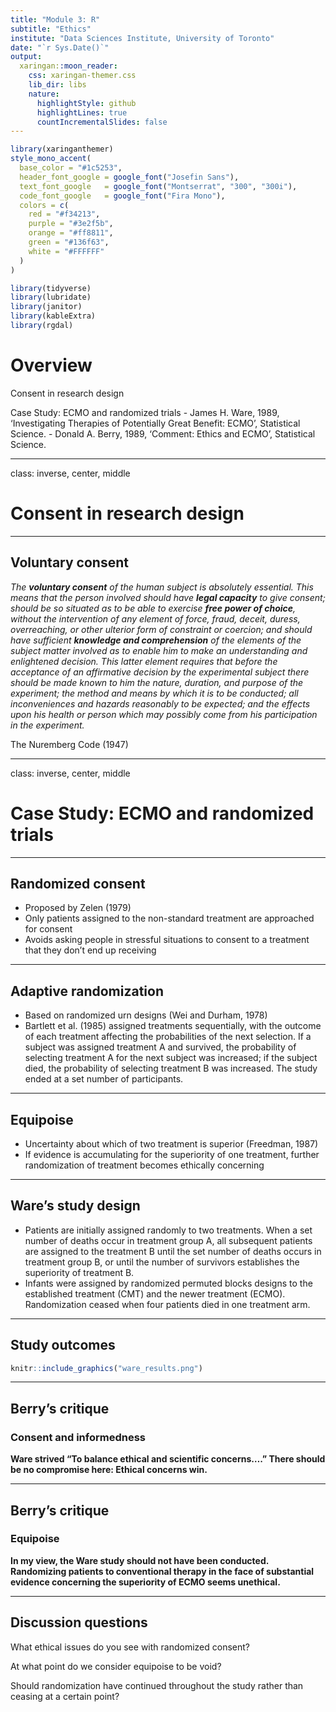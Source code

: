---
title: "Module 3: R"
subtitle: "Ethics"
institute: "Data Sciences Institute, University of Toronto"
date: "`r Sys.Date()`"
output:
  xaringan::moon_reader:
    css: xaringan-themer.css
    lib_dir: libs
    nature:
      highlightStyle: github
      highlightLines: true
      countIncrementalSlides: false
---

```{r xaringan-themer, include=FALSE, warning=FALSE}
library(xaringanthemer)
style_mono_accent(
  base_color = "#1c5253",
  header_font_google = google_font("Josefin Sans"),
  text_font_google   = google_font("Montserrat", "300", "300i"),
  code_font_google   = google_font("Fira Mono"),
  colors = c(
    red = "#f34213",
    purple = "#3e2f5b",
    orange = "#ff8811",
    green = "#136f63",
    white = "#FFFFFF"
  )
)

```

```{r, include=FALSE, warning=FALSE, message=FALSE}
library(tidyverse)
library(lubridate)
library(janitor)
library(kableExtra)
library(rgdal)
```

# Overview

Consent in research design

Case Study: ECMO and randomized trials
- James H. Ware, 1989, ‘Investigating Therapies of Potentially Great Benefit: ECMO’, Statistical Science.
- Donald A. Berry, 1989, ‘Comment: Ethics and ECMO’, Statistical Science.

---

class: inverse, center, middle

# Consent in research design

---

## Voluntary consent

*The __voluntary consent__ of the human subject is absolutely essential. This means that the person involved should have __legal capacity__ to give consent; should be so situated as to be able to exercise __free power of choice__, without the intervention of any element of force, fraud, deceit, duress, overreaching, or other ulterior form of constraint or coercion; and should have sufficient __knowledge and comprehension__ of the elements of the subject matter involved as to enable him to make an understanding and enlightened decision. This latter element requires that before the acceptance of an affirmative decision by the experimental subject there should be made known to him the nature, duration, and purpose of the experiment; the method and means by which it is to be conducted; all inconveniences and hazards reasonably to be expected; and the effects upon his health or person which may possibly come from his participation in the experiment.*

The Nuremberg Code (1947)

---

class: inverse, center, middle

# Case Study: ECMO and randomized trials

---

## Randomized consent

- Proposed by Zelen (1979)
- Only patients assigned to the non-standard treatment are approached for consent
- Avoids asking people in stressful situations to consent to a treatment that they don't end up receiving

---

## Adaptive randomization

- Based on randomized urn designs (Wei and Durham, 1978)
- Bartlett et al. (1985) assigned treatments sequentially, with the outcome of each treatment affecting the probabilities of the next selection. If a subject was assigned treatment A and survived, the probability of selecting treatment A for the next subject was increased; if the subject died, the probability of selecting treatment B was increased. The study ended at a set number of participants.

---

## Equipoise

- Uncertainty about which of two treatment is superior (Freedman, 1987)
- If evidence is accumulating for the superiority of one treatment, further randomization of treatment becomes ethically concerning

---

## Ware's study design

- Patients are initially assigned randomly to two treatments. When a set number of deaths occur in treatment group A, all subsequent patients are assigned to the treatment B until the set number of deaths occurs in treatment group B, or until the number of survivors establishes the superiority of treatment B.
- Infants were assigned by randomized permuted blocks designs to the established treatment (CMT) and the newer treatment (ECMO). Randomization ceased when four patients died in one treatment arm.

---

## Study outcomes

```{r echo=FALSE, out.width= 2000}
knitr::include_graphics("ware_results.png")
```

---

## Berry's critique

### Consent and informedness

**Ware strived "To balance ethical and scientific concerns...." There should be no compromise here: Ethical concerns win.**

---

## Berry's critique

### Equipoise

**In my view, the Ware study should not have been conducted. Randomizing patients to conventional therapy in the face of substantial evidence concerning the superiority of ECMO seems unethical.**

---

## Discussion questions

What ethical issues do you see with randomized consent?

At what point do we consider equipoise to be void?

Should randomization have continued throughout the study rather than ceasing at a certain point?


